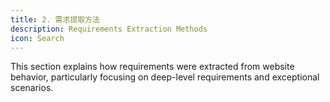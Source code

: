 ```yaml
---
title: 2. 需求提取方法
description: Requirements Extraction Methods
icon: Search
---
```


This section explains how requirements were extracted from website behavior, particularly focusing on deep-level requirements and exceptional scenarios.
